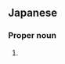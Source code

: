 ==Japanese==
{{ja-kanjitab|たに|むら|yomi=k}}

===Proper noun===
{{ja-pos|たにむら|proper}}

# {{surname|lang=ja|sort=たにむら}}